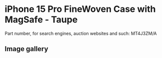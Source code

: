 
# iPhone 15 Pro FineWoven Case with MagSafe - Taupe

Part number, for search engines, auction websites and such: MT4J3ZM/A

## Image gallery

<div style={{ width: "768px" }}>
  <GalleryComponent
    images={[
      {
        original: "/everysource/MT4J3.png",
        thumbnail: "/everypreview/MT4J3.png",
      },
      {
        original: "/everysource/MT4J3_AV1.png",
        thumbnail: "/everypreview/MT4J3_AV1.png",
      },
      {
        original: "/everysource/MT4J3_AV2.png",
        thumbnail: "/everypreview/MT4J3_AV2.png",
      },
      {
        original: "/everysource/MT4J3_AV3.png",
        thumbnail: "/everypreview/MT4J3_AV3.png",
      },
      {
        original: "/everysource/MT4J3_AV4.png",
        thumbnail: "/everypreview/MT4J3_AV4.png",
      },
      {
        original: "/everysource/MT4J3_AV5.png",
        thumbnail: "/everypreview/MT4J3_AV5.png",
      }
    ]}
  />
</div>